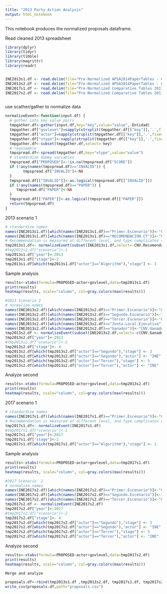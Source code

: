 ```yaml
---
title: "2013 Party Action Analysis"
output: html_notebook
---
```

This notebook produces the normalized proposals dataframe.


Read cleaned 2013 spreadsheet
```r
library(dplyr)
library(tidyr)
library(tibble)
library(magrittr)
library(readr)


INE2013s1.df <- read.delim(file="Pre-Normalized APSA2014PaperTables - Obs 1st Scenario.tsv",stringsAsFactors =FALSE,na.strings="-")
INE2013s2.df <- read.delim(file="Pre-Normalized APSA2014PaperTables - Obs 2nd Scsnario .tsv",stringsAsFactors =FALSE,na.strings="-")
INE2017s1.df <- read.delim(file="Pre-Normalized Comparative Tables 2017 Federal (APSA 2019) - 1erEsc 2017.tsv",stringsAsFactors =FALSE,na.strings="-")
INE2017s2.df <- read.delim(file="Pre-Normalized Comparative Tables 2017 Federal (APSA 2019) - 2doEsc+final 2017.tsv",stringsAsFactors =FALSE,na.strings="-")



```

use scather/gather to normalize data

```r
normalizeEvent<-function(input.df) {
  # gather into key value pairs
  tmpgather.df<-gather(input.df,key="key",value="value",-Entidad)
  tmpgather.df["govlevel"]=sapply(strsplit(tmpgather.df[["key"]],'.',fixed=TRUE),function(x)x[[1]])
  tmpgather.df["actor"]=sapply(strsplit(tmpgather.df[["key"]],'.',fixed=TRUE),function(x)x[[2]])
  tmpgather.df["vtype"]<-sapply(strsplit(tmpgather.df[["key"]],'.',fixed=TRUE),function(x)if(length(x)==3){x[[3]]}else{"SCORE"})
  tmpgather.df<-subset(tmpgather.df,select=-key)
  # reassemble 
  tmpspread.df<-spread(tmpgather.df,key="vtype",value="value")
  # standardize dummy variables
  tmpspread.df["PROPOSED"]<-!is.na(tmpspread.df["SCORE"])
  if (!any(names(tmpspread.df)=="INVALID")) {
        tmpspread.df["INVALID"]<-NA
  }
  tmpspread.df[["INVALID"]]<-as.logical(tmpspread.df[["INVALID"]])
  if (!any(names(tmpspread.df)=="PAPER")) {
     tmpspread.df["PAPER"]<-NA
  }
  tmpspread.df[["PAPER"]]<-as.logical(tmpspread.df[["PAPER"]])
  return(tmpspread.df) 
}
```

2013 scenario 1
```r
# standardize names
names(INE2013s1.df)[which(names(INE2013s1.df)=="Primer.Escenario")]<-"CNV.Algorithm"
names(INE2013s1.df)[which(names(INE2013s1.df)=="RECOMENDACION.CT")]<-"CNV.Recomendacion"
# Recommendation is measured at different leval, and type complicates comparison
tmp2013s1.df<- normalizeEvent(subset(INE2013s1.df,select=-CNV.Recomendacion))
#tmp2013s1.df["scenario"]<-1
tmp2013s1.df["year"]<-2013
tmp2013s1.df["stage"]<-2
tmp2013s1.df[which(tmp2013s1.df["actor"]=="Algorithm"),"stage"] <- 1
```

Sample analysis 
```r
results<-xtabs(formula=PROPOSED~actor+govlevel,data=tmp2013s1.df)
print(results)
heatmap(results, scale="column", col=gray.colors(max(results)))
```
```r
#2013 Scenario 2
# normalize names
names(INE2013s2.df)[which(names(INE2013s2.df)=="Primer.Escenario")]<-"CNV.Algorithm"
names(INE2013s2.df)[which(names(INE2013s2.df)=="Segundo.Escenario")]<-"CNV.Segundo"
names(INE2013s2.df)[which(names(INE2013s2.df)=="Tercer.Escenario")]<-"CNV.Tercer"
names(INE2013s2.df)[which(names(INE2013s2.df)=="Junta.Local.Ejecutiva")]<-"CNV.Junta"
names(INE2013s2.df)[which(names(INE2013s2.df)=="Ganador")]<-"CNV.Ganador"
tmp2013s2.df <- normalizeEvent(subset(INE2013s2.df,select=-c(CNV.Ganador,CNV.Algorithm)))
tmp2013s2.df["year"]<-2013
#tmp2013s2.df["scenario"]<-2
tmp2013s2.df["stage"]<- 4
tmp2013s2.df[which(tmp2013s2.df["actor"]=="Segundo"),"stage"] <- 3
tmp2013s2.df[which(tmp2013s2.df["actor"]=="Segundo"),"actor"] <- "INE"
tmp2013s2.df[which(tmp2013s2.df["actor"]=="Tercer"),"stage"] <- 5
tmp2013s2.df[which(tmp2013s2.df["actor"]=="Tercer"),"actor"] <- "INE"


```
Analyze second
```r
results<-xtabs(formula=PROPOSED~actor+govlevel,data=tmp2013s2.df)
print(results)
heatmap(results, scale="column", col=gray.colors(max(results)))
```

2017 scenario 1
```r
# standardize names
names(INE2017s1.df)[which(names(INE2017s1.df)=="Primer.Escenario")]<-"CNV.Algorithm"
# Recommendation is measured at different leval, and type complicates comparison
tmp2017s1.df<- normalizeEvent(INE2017s1.df)
#tmp2017s1.df["scenario"]<-1
tmp2017s1.df["year"]<-2017
tmp2017s1.df["stage"]<-2
tmp2017s1.df[which(tmp2017s1.df["actor"]=="Algorithm"),"stage"] <- 1
```

Sample analysis 
```r
results<-xtabs(formula=PROPOSED~actor+govlevel,data=tmp2017s1.df)
print(results)
heatmap(results, scale="column", col=gray.colors(max(results)))
```

```r
#2017 Scenario  2
# normalize names
names(INE2017s2.df)[which(names(INE2017s2.df)=="Primer.Escenario")]<-"CNV.Algorithm"
names(INE2017s2.df)[which(names(INE2017s2.df)=="Segundo.Escenario")]<-"CNV.Segundo"
names(INE2017s2.df)[which(names(INE2017s2.df)=="Tercer.Escenario")]<-"CNV.Tercer"
tmp2017s2.df <- normalizeEvent(INE2017s2.df)
tmp2017s2.df["year"]<-2017
#tmp2017s2.df["scenario"]<-2
tmp2017s2.df["stage"]<- 4
tmp2017s2.df[which(tmp2017s2.df["actor"]=="Segundo"),"stage"] <- 3
tmp2017s2.df[which(tmp2017s2.df["actor"]=="Segundo"),"actor"] <- "INE"
tmp2017s2.df[which(tmp2017s2.df["actor"]=="Tercer"),"stage"] <- 5
tmp2017s2.df[which(tmp2017s2.df["actor"]=="Tercer"),"actor"] <- "INE"

```
Analyze second
```r
results<-xtabs(formula=PROPOSED~actor+govlevel,data=tmp2017s2.df)
print(results)
heatmap(results, scale="column", col=gray.colors(max(results)))
```


```
Merge and analyze
```
```r
proposals.df<-rbind(tmp2013s1.df ,tmp2013s2.df, tmp2017s1.df, tmp2017s2.df)
write_csv(proposals.df,path="proposals.csv")

```


